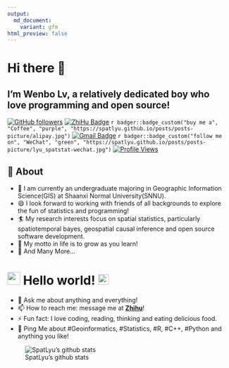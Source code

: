 ```yaml
---
output:
  md_document:
    variant: gfm
html_preview: false
---
```


# Hi there 👋

## I'm Wenbo Lv, a relatively dedicated boy who love programming and open source!

[![GitHub followers](https://img.shields.io/github/followers/SpatLyu?label=Follow&style=social)](https://github.com/SpatLyu/?tab=follow)
[![ZhiHu Badge](https://img.shields.io/badge/1087-blue?logo=zhihu&logoColor=blue&label=Follower&labelColor=white&color=blue)](https://www.zhihu.com/people/lyu-geosocial)
`r badger::badge_custom("buy me a", "Coffee", "purple", "https://spatlyu.github.io/posts/posts-picture/alipay.jpg")`
[![Gmail Badge](https://img.shields.io/badge/-lyu.geosocial@gmail.com-c14438?style=flat-square&logo=Gmail&logoColor=white&link=mailto:lyu.geosocial@gmail.com)](mailto:lyu.geosocial@gmail.com)
`r badger::badge_custom("follow me on", "WeChat", "green", "https://spatlyu.github.io/posts/posts-picture/lyu_spatstat-wechat.jpg")`
[![Profile Views](https://komarev.com/ghpvc/?username=SpatLyu&label=Profile%20views&color=44be16&style=flat)](https://komarev.com/ghpvc/?username=SpatLyu&label=Profile%20views&color=44be16&style=flat)
  
## 🧐 About

- 🔭 I am currently an undergraduate majoring in Geographic Information Science(GIS) at Shaanxi Normal University(SNNU).
- 😄 I look forward to working with friends of all backgrounds to explore the fun of statistics and programming!
- 🏄‍ My research interests focus on spatial statistics, particularly spatiotemporal bayes, geospatial causal inference and open source software development.
- 🌱 My motto in life is to grow as you learn!
- 👯 And Many More...

# <img src="https://github.com/SpatLyu/SpatLyu/blob/main/Hi.gif" width="29px"> Hello world!&nbsp;<img src="https://github.com/SpatLyu/SpatLyu/blob/main/Earth.gif" width="24px">

- 💬 Ask me about anything and everything!
- 📫 How to reach me: message me at [**Zhihu**](https://www.zhihu.com/people/lyu-geosocial)!
- ⚡ Fun fact: I love coding, reading, thinking and eating delicious food.
- 💬 Ping Me about #Geoinformatics, #Statistics, #R, #C++, #Python and anything you like!


![SpatLyu's github stats](https://github-readme-stats.vercel.app/api?username=SpatLyu&show_icons=true)

